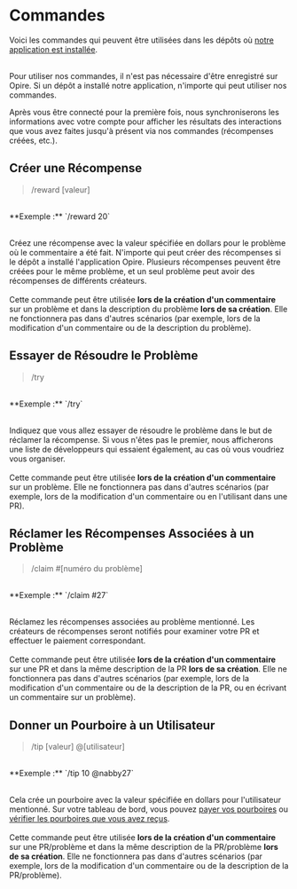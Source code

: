 
# Commandes

Voici les commandes qui peuvent être utilisées dans les dépôts où [notre application est installée](/overview/install-app).

<br/>
<InfoPanel>
Pour utiliser nos commandes, il n'est pas nécessaire d'être enregistré sur Opire. Si un dépôt a installé notre application, n'importe qui peut utiliser nos commandes.

Après vous être connecté pour la première fois, nous synchroniserons les informations avec votre compte pour afficher les résultats des interactions que vous avez faites jusqu'à présent via nos commandes (récompenses créées, etc.).
</InfoPanel>

## Créer une Récompense

> /reward [valeur]

<br/>
<DimmedText>**Exemple :** `/reward 20`</DimmedText>
<br/><br/>

<span>Créez une récompense avec la valeur spécifiée en dollars pour le problème où le commentaire a été fait. N'importe qui peut créer des récompenses si le dépôt a installé l'application Opire. Plusieurs récompenses peuvent être créées pour le même problème, et un seul problème peut avoir des récompenses de différents créateurs.</span>
<br/><br/>
<InfoPanel>Cette commande peut être utilisée **lors de la création d'un commentaire** sur un problème et dans la description du problème **lors de sa création**. Elle ne fonctionnera pas dans d'autres scénarios (par exemple, lors de la modification d'un commentaire ou de la description du problème).</InfoPanel>

## Essayer de Résoudre le Problème

> /try

<br/>
<DimmedText>**Exemple :** `/try`</DimmedText>
<br/><br/>

<span>Indiquez que vous allez essayer de résoudre le problème dans le but de réclamer la récompense. Si vous n'êtes pas le premier, nous afficherons une liste de développeurs qui essaient également, au cas où vous voudriez vous organiser.</span>
<br/><br/>
<InfoPanel>Cette commande peut être utilisée **lors de la création d'un commentaire** sur un problème. Elle ne fonctionnera pas dans d'autres scénarios (par exemple, lors de la modification d'un commentaire ou en l'utilisant dans une PR).</InfoPanel>

## Réclamer les Récompenses Associées à un Problème

> /claim #[numéro du problème]

<br/>
<DimmedText>**Exemple :** `/claim #27`</DimmedText>
<br/><br/>

<span>Réclamez les récompenses associées au problème mentionné. Les créateurs de récompenses seront notifiés pour examiner votre PR et effectuer le paiement correspondant.</span>
<br/><br/>
<InfoPanel>Cette commande peut être utilisée **lors de la création d'un commentaire** sur une PR et dans la même description de la PR **lors de sa création**. Elle ne fonctionnera pas dans d'autres scénarios (par exemple, lors de la modification d'un commentaire ou de la description de la PR, ou en écrivant un commentaire sur un problème).</InfoPanel>

## Donner un Pourboire à un Utilisateur

> /tip [valeur] @[utilisateur]

<br/>
<DimmedText>**Exemple :** `/tip 10 @nabby27`</DimmedText>
<br/><br/>

<span>Cela crée un pourboire avec la valeur spécifiée en dollars pour l'utilisateur mentionné. Sur votre tableau de bord, vous pouvez [payer vos pourboires](https://app.opire.dev/dashboard/creator/tips) ou [vérifier les pourboires que vous avez reçus](https://app.opire.dev/dashboard/programmer/tips).</span>
<br/><br/>
<InfoPanel>Cette commande peut être utilisée **lors de la création d'un commentaire** sur une PR/problème et dans la même description de la PR/problème **lors de sa création**. Elle ne fonctionnera pas dans d'autres scénarios (par exemple, lors de la modification d'un commentaire ou de la description de la PR/problème).</InfoPanel>
